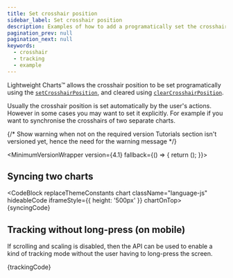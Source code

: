 ```yaml
---
title: Set crosshair position
sidebar_label: Set crosshair position
description: Examples of how to add a programatically set the crosshair position.
pagination_prev: null
pagination_next: null
keywords:
  - crosshair
  - tracking
  - example
---
```




Lightweight Charts™ allows the crosshair position to be set programatically using the [`setCrosshairPosition`](/docs/api/interfaces/IChartApi#setcrosshairposition), and cleared using [`clearCrosshairPosition`](/docs/api/interfaces/IChartApi#clearcrosshairposition).

Usually the crosshair position is set automatically by the user's actions. However in some cases you may want to set it explicitly. For example if you want to synchronise the crosshairs of two separate charts.


{/*
  Show warning when not on the required version
  Tutorials section isn't versioned yet, hence the need for the warning message
*/}

<MinimumVersionWrapper version={4.1} fallback={() => {
  return (<VersionWarningAdmonition
    notCurrent="These tutorials are for version 4.1 (or greater) of Lightweight Charts™."
    type="caution"
    displayVersionMessage
  />);
}}>

  ## Syncing two charts

  <CodeBlock replaceThemeConstants chart className="language-js" hideableCode iframeStyle={{ height: '500px' }} chartOnTop>
    {syncingCode}
  </CodeBlock>

  ## Tracking without long-press (on mobile)

  If scrolling and scaling is disabled, then the API can be used to enable a kind of tracking mode without the user having to long-press the screen.

  <CodeBlock replaceThemeConstants chart className="language-js" hideableCode chartOnTop>
    {trackingCode}
  </CodeBlock>

</MinimumVersionWrapper>
